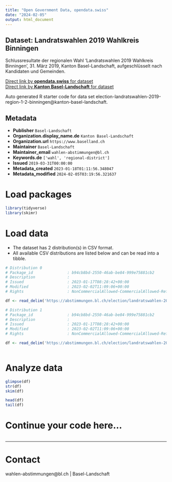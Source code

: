 ```yaml
---
title: "Open Government Data, opendata.swiss"
date: "2024-02-05"
output: html_document
---
```


## Dataset: Landratswahlen 2019 Wahlkreis Binningen

Schlussresultate der regionalen Wahl 'Landratswahlen 2019 Wahlkreis Binningen', 31. März 2019, Kanton Basel-Landschaft, aufgeschlüsselt nach Kandidaten und Gemeinden.

[Direct link by **opendata.swiss** for dataset](https://opendata.swiss/de/dataset/landratswahlen-2019-wahlkreis-binningen)<br>
[Direct link by **Kanton Basel-Landschaft** for dataset](https://abstimmungen.bl.ch/election/landratswahlen-2019-region-1-2-binningen/data)

Auto generated R starter code for data set election-landratswahlen-2019-region-1-2-binningen@kanton-basel-landschaft.

## Metadata

- **Publisher** `Basel-Landschaft`
- **Organization.display_name.de** `Kanton Basel-Landschaft`
- **Organization.url** `https://www.baselland.ch`
- **Maintainer** `Basel-Landschaft`
- **Maintainer_email** `wahlen-abstimmungen@bl.ch`
- **Keywords.de** `['wahl', 'regional-district']`
- **Issued** `2019-03-31T00:00:00`
- **Metadata_created** `2023-01-18T01:11:56.348047`
- **Metadata_modified** `2024-02-05T03:19:56.321637`


# Load packages

```r

library(tidyverse)
library(skimr)

```

# Load data

-   The dataset has 2 distribution(s) in CSV format.
-   All available CSV distributions are listed below and can be read into a tibble.

```r

# Distribution 0
# Package_id               : b94cb8bd-2550-46ab-be84-999e75881cb2
# Description              : 
# Issued                   : 2023-01-17T08:28:42+00:00
# Modified                 : 2023-02-02T11:09:06+00:00
# Rights                   : NonCommercialAllowed-CommercialAllowed-ReferenceRequired

df <- read_delim('https://abstimmungen.bl.ch/election/landratswahlen-2019-region-1-2-binningen/data-parties-csv')

# Distribution 1
# Package_id               : b94cb8bd-2550-46ab-be84-999e75881cb2
# Description              : 
# Issued                   : 2023-01-17T08:28:42+00:00
# Modified                 : 2023-02-02T11:09:06+00:00
# Rights                   : NonCommercialAllowed-CommercialAllowed-ReferenceRequired

df <- read_delim('https://abstimmungen.bl.ch/election/landratswahlen-2019-region-1-2-binningen/data-csv')



```

# Analyze data

```r

glimpse(df)
str(df)
skim(df)

head(df)
tail(df)

```

# Continue your code here...

```r

```

------------------------------------------------------------------------

# Contact

wahlen-abstimmungen@bl.ch | Basel-Landschaft
